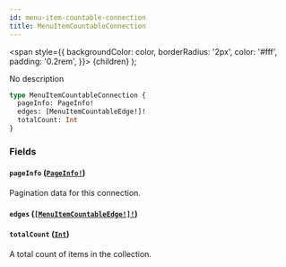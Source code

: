 ```yaml
---
id: menu-item-countable-connection
title: MenuItemCountableConnection
---
```


<span
style={{
      backgroundColor: color,
      borderRadius: '2px',
      color: '#fff',
      padding: '0.2rem',
    }}>
{children}
</span>
);

No description

```graphql
type MenuItemCountableConnection {
  pageInfo: PageInfo!
  edges: [MenuItemCountableEdge!]!
  totalCount: Int
}
```

### Fields

#### `pageInfo` ([`PageInfo!`](/api-reference/objects/page-info.mdx))

Pagination data for this connection.

#### `edges` ([`[MenuItemCountableEdge!]!`](/api-reference/objects/menu-item-countable-edge.mdx))

#### `totalCount` ([`Int`](/api-reference/scalars/int.mdx))

A total count of items in the collection.
